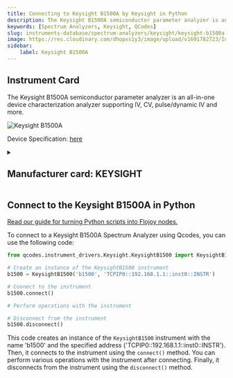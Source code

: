 ```yaml
---
title: Connecting to Keysight B1500A by Keysight in Python
description: The Keysight B1500A semiconductor parameter analyzer is an all-in-one device characterization analyzer supporting IV, CV, pulse/dynamic IV and more.
keywords: [Spectrum Analyzers, Keysight, QCodes] 
slug: instruments-database/spectrum-analyzers/keysight/keysight-b1500a 
image: https://res.cloudinary.com/dhopxs1y3/image/upload/v1691782723/Instruments/Spectrum%20Analyzers/Keysight-B1500A/Keysight-B1500A.png
sidebar:
    label: Keysight B1500A 
---
```



## Instrument Card

The Keysight B1500A semiconductor parameter analyzer is an all-in-one device characterization analyzer supporting IV, CV, pulse/dynamic IV and more.

![Keysight B1500A](https://res.cloudinary.com/dhopxs1y3/image/upload/v1691782723/Instruments/Spectrum%20Analyzers/Keysight-B1500A/Keysight-B1500A.png)

Device Specification: [here](https://www.keysight.com/us/en/assets/7018-01289/data-sheets/5989-2785.pdf)

<details style={{ marginTop: "15px"}}>
<summary><h2 style={{display:'inline'}}>Manufacturer card: KEYSIGHT</h2></summary>

![KEYSIGHT](https://res.cloudinary.com/dhopxs1y3/image/upload/v1692125973/Instruments/Vendor%20Logos/Keysight.png)

Keysight Technologies, or Keysight, is an American company that manufactures electronics test and measurement equipment and software

- Headquarters: USA
- Yearly Revenue (millions, USD): 5420
- Vendor Website: [here](https://www.keysight.com/us/en/home.html)

</details>


<FeaturedInstrumentVideo category="SPECTRUM_ANALYZERS" />

## Connect to the Keysight B1500A in Python

[Read our guide for turning Python scripts into Flojoy nodes.](https://docs.flojoy.ai/contribution/blocks/custom-flojoy-block/)



<Tabs>
<TabItem value="Flojoy" label="Flojoy" className="flojoy-instrument-tabs">

<SectionsCard category="SPECTRUM_ANALYZERS" manufacturer="Keysight"></SectionsCard>

</TabItem>
<TabItem value="QCodes" label="QCodes">

To connect to a Keysight B1500A Spectrum Analyzer using Qcodes, you can use the following code:

```python
from qcodes.instrument_drivers.Keysight.KeysightB1500 import KeysightB1500

# Create an instance of the KeysightB1500 instrument
b1500 = KeysightB1500('b1500', 'TCPIP0::192.168.1.1::inst0::INSTR')

# Connect to the instrument
b1500.connect()

# Perform operations with the instrument

# Disconnect from the instrument
b1500.disconnect()
```

This code creates an instance of the `KeysightB1500` instrument with the name 'b1500' and the specified address ('TCPIP0::192.168.1.1::inst0::INSTR'). Then, it connects to the instrument using the `connect()` method. You can perform various operations with the instrument after connecting. Finally, it disconnects from the instrument using the `disconnect()` method.

</TabItem>
</Tabs>